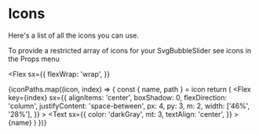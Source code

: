 

<Meta title="Icons" />

# Icons

Here's a list of all the icons you can use.

To provide a restricted array of icons for your SvgBubbleSlider see <Link href='/?path=/docs/svgbubbleslider--icons'>icons</Link> in the Props menu

<Flex
  sx={{
    flexWrap: 'wrap',
  }}
>
  {iconPaths.map((icon, index) => {
    const { name, path } = icon
    return (
      <Flex
        key={index}
        sx={{
          alignItems: 'center',
          boxShadow: 0,
          flexDirection: 'column',
          justifyContent: 'space-between',
          px: 4,
          py: 3,
          m: 2,
          width: ['46%', '28%'],
        }}
      >
        <SvgIcon name={name} size={64} />
        <Text
          sx={{
            color: 'darkGray',
            mt: 3,
            textAlign: 'center',
          }}
        >
          {name}
        </Text>
      </Flex>
    )
  })}
</Flex>
